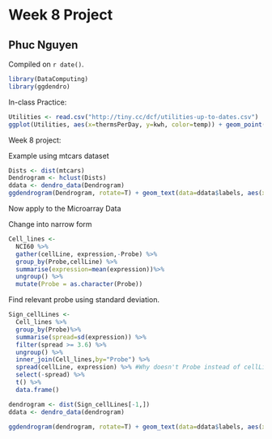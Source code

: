 # Week 8 Project

## Phuc Nguyen

<!-- leave this material as is -->
Compiled on `r date()`.

```r
library(DataComputing)
library(ggdendro)

```
<!-- put your content after this line -->

In-class Practice:

```r
Utilities <- read.csv("http://tiny.cc/dcf/utilities-up-to-dates.csv")
ggplot(Utilities, aes(x=thermsPerDay, y=kwh, color=temp)) + geom_point()
```

Week 8 project:

Example using mtcars dataset

```r
Dists <- dist(mtcars)
Dendrogram <- hclust(Dists)
ddata <- dendro_data(Dendrogram)
ggdendrogram(Dendrogram, rotate=T) + geom_text(data=ddata$labels, aes(x=x,y=y,label=label), vjust=0)
```

Now apply to the Microarray Data

Change into narrow form
```r
Cell_lines <- 
  NCI60 %>%
  gather(cellLine, expression,-Probe) %>%
  group_by(Probe,cellLine) %>%
  summarise(expression=mean(expression))%>%
  ungroup() %>%
  mutate(Probe = as.character(Probe))
```

Find relevant probe using standard deviation.
```r
Sign_cellLines <-
  Cell_lines %>%
  group_by(Probe)%>%
  summarise(spread=sd(expression)) %>%
  filter(spread >= 3.6) %>%
  ungroup() %>%
  inner_join(Cell_lines,by="Probe") %>%
  spread(cellLine, expression) %>% #Why doesn't Probe instead of cellLine work??!
  select(-spread) %>%
  t() %>%
  data.frame()

dendrogram <- dist(Sign_cellLines[-1,])
ddata <- dendro_data(dendrogram)

ggdendrogram(dendrogram, rotate=T) + geom_text(data=ddata$labels, aes(x=x,y=y,label=label), vjust=0)  
  
```